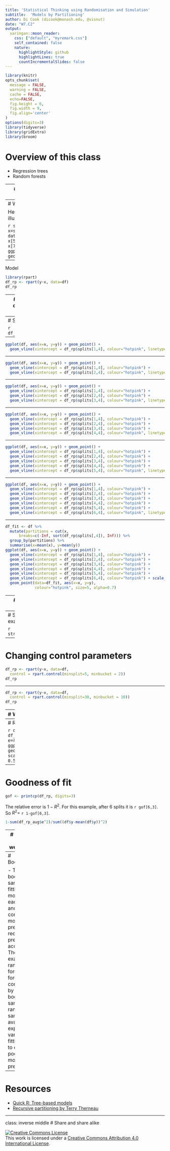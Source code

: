```yaml
---
title: 'Statistical Thinking using Randomisation and Simulation'
subtitle:  'Models by Partitioning'
author: Di Cook (dicook@monash.edu, @visnut)
date: "W7.C2"
output:
  xaringan::moon_reader:
    css: ["default", "myremark.css"]
    self_contained: false
    nature:
      highlightStyle: github
      highlightLines: true
      countIncrementalSlides: false
---
```


```r
library(knitr)
opts_chunk$set(
  message = FALSE,
  warning = FALSE,
  cache = FALSE,
  echo=FALSE,
  fig.height = 6,
  fig.width = 9,
  fig.align='center'
)
options(digits=3)
library(tidyverse)
library(gridExtra)
library(broom)
```

# Overview of this class

- Regression trees
- Random forests

---
# Subsetting as a way to model

- Regression (decision) trees recursively partition the data, and use the average response value of each partition as the model estimate
- Computationally intensive technique, involves examining ALL POSSIBLE partitions. 
- Chooses the BEST partition by optimizing a criteria
- For regression, with a quantitative response variable, the criteria is called ANOVA:

$$SS_T-(SS_L+SS_R)$$
where $SS_T = \sum (y_i-\bar{y})^2$, and $SS_L, SS_R$ are the equivalent values for the two subsets created by partitioning.

---
# What it looks like

Here's a synthetic data set for illustration

```r
set.seed(8000)
x=sort(runif(100)-0.5)
df <- data.frame(x, y=c(x[1:50]^2, x[51:75]*2, -x[76:100]^2)+rnorm(100)*0.1)
ggplot(df, aes(x=x, y=y)) + geom_point()
```

---
Model

```r
library(rpart)
df_rp <- rpart(y~x, data=df)
df_rp
```

---
# Model decision tree

```r
library(rpart.plot)
rpart.plot(df_rp)
```

Next, picture the model on the data

---
# Splits

```r
df_rp$splits
```

---

```r
ggplot(df, aes(x=x, y=y)) + geom_point() +
  geom_vline(xintercept = df_rp$splits[1,4], colour="hotpink", linetype=2, size=2) + scale_x_continuous(breaks=seq(-0.5, 0.5, 0.1))
```

---

```r
ggplot(df, aes(x=x, y=y)) + geom_point() +
  geom_vline(xintercept = df_rp$splits[1,4], colour="hotpink") + 
  geom_vline(xintercept = df_rp$splits[2,4], colour="hotpink", linetype=2, size=2) + scale_x_continuous(breaks=seq(-0.5, 0.5, 0.1))
```

---

```r
ggplot(df, aes(x=x, y=y)) + geom_point() +
  geom_vline(xintercept = df_rp$splits[1,4], colour="hotpink") + 
  geom_vline(xintercept = df_rp$splits[2,4], colour="hotpink") +
  geom_vline(xintercept = df_rp$splits[3,4], colour="hotpink", linetype=2, size=2) + scale_x_continuous(breaks=seq(-0.5, 0.5, 0.1))
```

---

```r
ggplot(df, aes(x=x, y=y)) + geom_point() +
  geom_vline(xintercept = df_rp$splits[1,4], colour="hotpink") + 
  geom_vline(xintercept = df_rp$splits[2,4], colour="hotpink") +
  geom_vline(xintercept = df_rp$splits[3,4], colour="hotpink") +
  geom_vline(xintercept = df_rp$splits[4,4], colour="hotpink", linetype=2, size=2) + scale_x_continuous(breaks=seq(-0.5, 0.5, 0.1))
```

---

```r
ggplot(df, aes(x=x, y=y)) + geom_point() +
  geom_vline(xintercept = df_rp$splits[1,4], colour="hotpink") + 
  geom_vline(xintercept = df_rp$splits[2,4], colour="hotpink") +
  geom_vline(xintercept = df_rp$splits[3,4], colour="hotpink") +
  geom_vline(xintercept = df_rp$splits[4,4], colour="hotpink") +
  geom_vline(xintercept = df_rp$splits[5,4], colour="hotpink", linetype=2, size=2) + scale_x_continuous(breaks=seq(-0.5, 0.5, 0.1))
```

---

```r
ggplot(df, aes(x=x, y=y)) + geom_point() +
  geom_vline(xintercept = df_rp$splits[1,4], colour="hotpink") + 
  geom_vline(xintercept = df_rp$splits[2,4], colour="hotpink") +
  geom_vline(xintercept = df_rp$splits[3,4], colour="hotpink") +
  geom_vline(xintercept = df_rp$splits[4,4], colour="hotpink") +
  geom_vline(xintercept = df_rp$splits[5,4], colour="hotpink") +
  geom_vline(xintercept = df_rp$splits[6,4], colour="hotpink", linetype=2, size=2) + scale_x_continuous(breaks=seq(-0.5, 0.5, 0.1))
```

---

```r
df_fit <- df %>%
  mutate(partitions = cut(x, 
      breaks=c(-Inf, sort(df_rp$splits[,4]), Inf))) %>%
  group_by(partitions) %>%
  summarise(x=mean(x), y=mean(y))
ggplot(df, aes(x=x, y=y)) + geom_point() +
  geom_vline(xintercept = df_rp$splits[1,4], colour="hotpink") + 
  geom_vline(xintercept = df_rp$splits[2,4], colour="hotpink") +
  geom_vline(xintercept = df_rp$splits[3,4], colour="hotpink") +
  geom_vline(xintercept = df_rp$splits[4,4], colour="hotpink") +
  geom_vline(xintercept = df_rp$splits[5,4], colour="hotpink") +
  geom_vline(xintercept = df_rp$splits[6,4], colour="hotpink") + scale_x_continuous(breaks=seq(-0.5, 0.5, 0.1)) +
  geom_point(data=df_fit, aes(x=x, y=y),
             colour="hotpink", size=5, alpha=0.7)
```

---
# When do we stop?

- Its an algorithm. Why did it stop at 7 groups?
- Stopping rules ar needed, else the algorithm will keep fitting until every observartion is in its own group.
- Control parameters set stopping points:
   + minsplit: minimum number of points in a node that algorithm is allowed to split
   + minbucket: minimum number of points in a terminal node
- In addition, we can also look at the change in value of $SS_T-(SS_L+SS_R)$ at each split, and if the change is too *small*, stop. To decide on a suitable value for *small* a cross-validation procedure is used.

---
# Stop points in example model

```r
str(df_rp$control)
```

---
# Changing control parameters

```r
df_rp <- rpart(y~x, data=df, 
  control = rpart.control(minsplit=5, minbucket = 2))
df_rp
```

---

```r
df_rp <- rpart(y~x, data=df, 
  control = rpart.control(minsplit=30, minbucket = 10))
df_rp
```

---
# What's the computation?

Illustration showing the calculations made to decide on the first partition.

```r
sst <- var(df$y)*(nrow(df)-1)
compute_anova <- function(left, right) {
  ssl <- var(left$y)*(nrow(left)-1)
  if (nrow(left) == 1)
    ssl <- 1
  ssr <- var(right$y)*(nrow(right)-1)
  if (nrow(right) == 1)
    ssr <- 1
  av <- sst - (ssl+ssr)
  return(av)
}
aov_f <- data.frame(x=df$x[-1], f=df$y[-1])
for (i in 2:nrow(df)) {
  left <- df[1:(i-1),]
  right <- df[i:nrow(df),]
  aov_f$x[i-1] <- mean(df$x[c(i-1, i)])
  aov_f$f[i-1] <- compute_anova(left, right)
}
ggplot(df, aes(x=x, y=y)) + geom_point(alpha=0.5) + scale_x_continuous(breaks=seq(-0.5, 0.5, 0.1)) +
  geom_line(data=aov_f, aes(x=x, y=f), colour="hotpink") +
    geom_vline(xintercept = df_rp$splits[1,4], colour="hotpink", linetype=2)
```

---
# Residuals

```r
df_rp <- rpart(y~x, data=df)
df_rp_aug <- cbind(df, e=residuals(df_rp))
ggplot(df_rp_aug, aes(x=x, y=e)) + geom_point() +
  ylab("residuals") + scale_x_continuous(breaks=seq(-0.5, 0.5, 0.1))
```

---
# Goodness of fit

```r
gof <- printcp(df_rp, digits=3)
```

The relative error is $1-R^2$. For this example, after 6 splits it is `r gof[6,3]`. So $R^2=$ `r 1-gof[6,3]`. 

```r
1-sum(df_rp_aug$e^2)/sum((df$y-mean(df$y))^2)
```

---
# Strengths and weaknesses

- There are no parametric assumptions underlying partitioning methods
- Also means that there is not a nice formula for the model as a result, or inference about populations available
- By minimizing sum of squares (ANOVA) we are forcing the partitions to have relatively equal variance. The method could be influenced by outliers, but it would be isolating the effect to one partition.
- Because it operates on single variables, it can efficiently handle missing values. 

---
# Bootstrapping

- Taking bootstrap samples, then fitting a model to each sample, and combining model predictions reduces predictive accuracy
- The famous example is a random forest. 
- A forest is constructed by taking a bootstrap sample, and a random sample of available explanatory variables, fitting a tree to each, then pooling the model predictions.

---
# Resources

- [Quick R: Tree-based models](http://www.statmethods.net/advstats/cart.html)
- [Recursive partitioning by Terry Therneau](https://cran.r-project.org/web/packages/rpart/vignettes/longintro.pdf)

---
class: inverse middle 
# Share and share alike

<a rel="license" href="http://creativecommons.org/licenses/by/4.0/"><img alt="Creative Commons License" style="border-width:0" src="https://i.creativecommons.org/l/by/4.0/88x31.png" /></a><br />This work is licensed under a <a rel="license" href="http://creativecommons.org/licenses/by/4.0/">Creative Commons Attribution 4.0 International License</a>.
